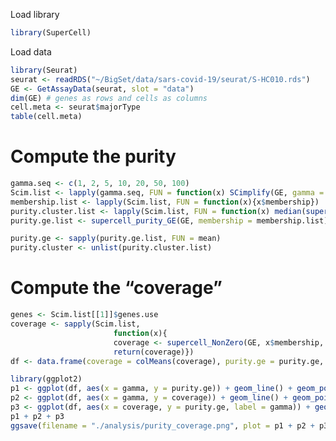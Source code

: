 Load library
```r
library(SuperCell)
```

Load data
```r
library(Seurat)
seurat <- readRDS("~/BigSet/data/sars-covid-19/seurat/S-HC010.rds")
GE <- GetAssayData(seurat, slot = "data")
dim(GE) # genes as rows and cells as columns
cell.meta <- seurat$majorType
table(cell.meta)
```
# Compute the purity
```r
gamma.seq <- c(1, 2, 5, 10, 20, 50, 100)
Scim.list <- lapply(gamma.seq, FUN = function(x) SCimplify(GE, gamma = x))
membership.list <- lapply(Scim.list, FUN = function(x){x$membership})
purity.cluster.list <- lapply(Scim.list, FUN = function(x) median(supercell_purity(clusters = cell.meta, supercell_membership = x$membership)))
purity.ge.list <- supercell_purity_GE(GE, membership = membership.list)

purity.ge <- sapply(purity.ge.list, FUN = mean)
purity.cluster <- unlist(purity.cluster.list)
```
# Compute the "coverage"
```r
genes <- Scim.list[[1]]$genes.use
coverage <- sapply(Scim.list, 
                       function(x){ 
                       coverage <- supercell_NonZero(GE, x$membership, genes = genes)
                       return(coverage)})
df <- data.frame(coverage = colMeans(coverage), purity.ge = purity.ge, gamma = gamma.seq)
```

```r
library(ggplot2)
p1 <- ggplot(df, aes(x = gamma, y = purity.ge)) + geom_line() + geom_point() + ggtitle("purity")
p2 <- ggplot(df, aes(x = gamma, y = coverage)) + geom_line() + geom_point() + ggtitle("coverage")
p3 <- ggplot(df, aes(x = coverage, y = purity.ge, label = gamma)) + geom_line() + geom_point() + ggtitle("coverage vs. purity") + geom_text(nudge_x = 0.05)
p1 + p2 + p3
ggsave(filename = "./analysis/purity_coverage.png", plot = p1 + p2 + p3, width = 10, height = 5)
```

